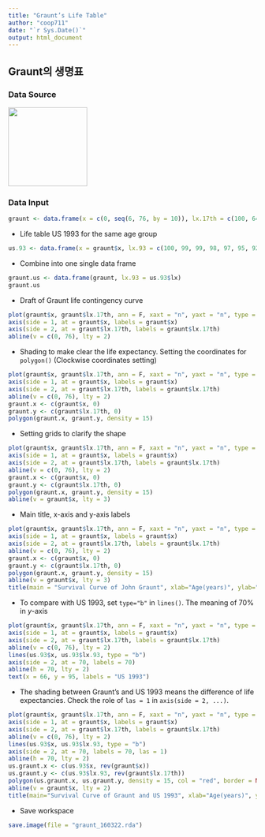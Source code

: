 ```yaml
---
title: "Graunt’s Life Table"
author: "coop711"
date: "`r Sys.Date()`"
output: html_document
---
```


## Graunt의 생명표

### Data Source

<img src = "../pics/graunt_table.png" width = "160"/>

<!--![Graunt 와 1993년 미국](../pics/graunt_table.png)-->

### Data Input

```r
graunt <- data.frame(x = c(0, seq(6, 76, by = 10)), lx.17th = c(100, 64, 40, 25, 16, 10, 6, 3, 1))
```

* Life table US 1993 for the same age group

```r
us.93 <- data.frame(x = graunt$x, lx.93 = c(100, 99, 99, 98, 97, 95, 92, 84, 70))
```

* Combine into one single data frame

```r
graunt.us <- data.frame(graunt, lx.93 = us.93$lx)
graunt.us
```


* Draft of Graunt life contingency curve

```r
plot(graunt$x, graunt$lx.17th, ann = F, xaxt = "n", yaxt = "n", type = "b")
axis(side = 1, at = graunt$x, labels = graunt$x)
axis(side = 2, at = graunt$lx.17th, labels = graunt$lx.17th)
abline(v = c(0, 76), lty = 2)
```

* Shading to make clear the life expectancy. Setting the coordinates for `polygon()` (Clockwise coordinates setting)

```r
plot(graunt$x, graunt$lx.17th, ann = F, xaxt = "n", yaxt = "n", type = "b")
axis(side = 1, at = graunt$x, labels = graunt$x)
axis(side = 2, at = graunt$lx.17th, labels = graunt$lx.17th)
abline(v = c(0, 76), lty = 2)
graunt.x <- c(graunt$x, 0)
graunt.y <- c(graunt$lx.17th, 0)
polygon(graunt.x, graunt.y, density = 15)
```

* Setting grids to clarify the shape

```r
plot(graunt$x, graunt$lx.17th, ann = F, xaxt = "n", yaxt = "n", type = "b")
axis(side = 1, at = graunt$x, labels = graunt$x)
axis(side = 2, at = graunt$lx.17th, labels = graunt$lx.17th)
abline(v = c(0, 76), lty = 2)
graunt.x <- c(graunt$x, 0)
graunt.y <- c(graunt$lx.17th, 0)
polygon(graunt.x, graunt.y, density = 15)
abline(v = graunt$x, lty = 3)
```

* Main title, x-axis and y-axis labels

```r
plot(graunt$x, graunt$lx.17th, ann = F, xaxt = "n", yaxt = "n", type = "b")
axis(side = 1, at = graunt$x, labels = graunt$x)
axis(side = 2, at = graunt$lx.17th, labels = graunt$lx.17th)
abline(v = c(0, 76), lty = 2)
graunt.x <- c(graunt$x, 0)
graunt.y <- c(graunt$lx.17th, 0)
polygon(graunt.x, graunt.y, density = 15)
abline(v = graunt$x, lty = 3)
title(main = "Survival Curve of John Graunt", xlab="Age(years)", ylab="Survival Rate(%)")
```

* To compare with US 1993, set `type="b"` in  `lines()`. The meaning of 70% in $y$-axis  

```r
plot(graunt$x, graunt$lx.17th, ann = F, xaxt = "n", yaxt = "n", type = "b")
axis(side = 1, at = graunt$x, labels = graunt$x)
axis(side = 2, at = graunt$lx.17th, labels = graunt$lx.17th)
abline(v = c(0, 76), lty = 2)
lines(us.93$x, us.93$lx.93, type = "b")
axis(side = 2, at = 70, labels = 70)
abline(h = 70, lty = 2)
text(x = 66, y = 95, labels = "US 1993")
```

* The shading between Graunt's and US 1993 means the difference of life expectancies. Check the role of `las = 1` in `axis(side = 2, ...)`.

```r
plot(graunt$x, graunt$lx.17th, ann = F, xaxt = "n", yaxt = "n", type = "b")
axis(side = 1, at = graunt$x, labels = graunt$x)
axis(side = 2, at = graunt$lx.17th, labels = graunt$lx.17th)
abline(v = c(0, 76), lty = 2)
lines(us.93$x, us.93$lx.93, type = "b")
axis(side = 2, at = 70, labels = 70, las = 1)
abline(h = 70, lty = 2)
us.graunt.x <- c(us.93$x, rev(graunt$x))
us.graunt.y <- c(us.93$lx.93, rev(graunt$lx.17th))
polygon(us.graunt.x, us.graunt.y, density = 15, col = "red", border = NA)
abline(v = graunt$x, lty = 2)
title(main="Survival Curve of Graunt and US 1993", xlab="Age(years)", ylab="Survival Rate(%)")
```

* Save workspace

```r
save.image(file = "graunt_160322.rda")
```
